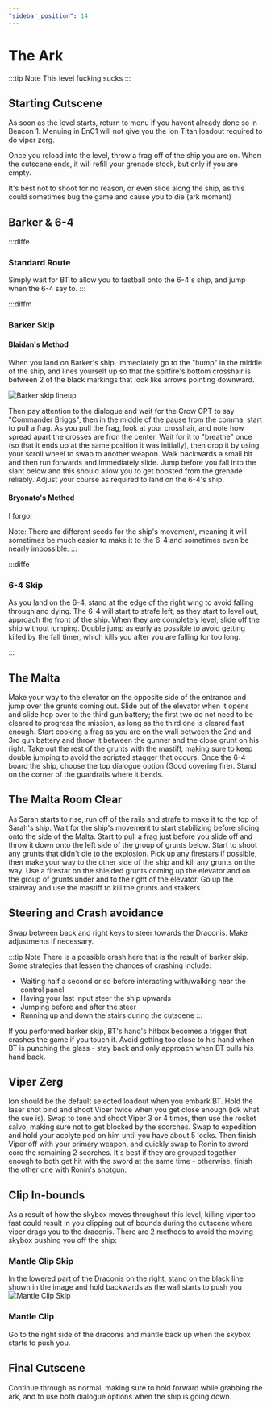 ```yaml
---
"sidebar_position": 14
---
```



# The Ark

:::tip Note
This level fucking sucks
:::

## Starting Cutscene
As soon as the level starts, return to menu if you havent already done so in Beacon 1. Menuing in EnC1 will not give you the Ion Titan loadout required to do viper zerg.

Once you reload into the level, throw a frag off of the ship you are on. When the cutscene ends, it will refill your grenade stock, but only if you are empty.

It's best not to shoot for no reason, or even slide along the ship, as this could sometimes bug the game and cause you to die (ark moment)

## Barker & 6-4

:::diffe

### Standard Route

Simply wait for BT to allow you to fastball onto the 6-4's ship, and jump when the 6-4 say to.
:::

:::diffm
### Barker Skip

#### Blaidan's Method

When you land on Barker's ship, immediately go to the "hump" in the middle of the ship, and lines yourself up so that the spitfire's bottom crosshair is between 2 of the black markings that look like arrows pointing downward.

![Barker skip lineup](img/Barker-Skip-Lineup.png)

Then pay attention to the dialogue and wait for the Crow CPT to say "Commander Briggs", then in the middle of the pause from the comma, start to pull a frag. As you pull the frag, look at your crosshair, and note how spread apart the crosses are fron the center. Wait for it to "breathe" once (so that it ends up at the same position it was initially), then drop it by using your scroll wheel to swap to another weapon. Walk backwards a small bit and then run forwards and immediately slide. Jump before you fall into the slant below and this should allow you to get boosted from the grenade reliably. Adjust your course as required to land on the 6-4's ship. 

#### Bryonato's Method

I forgor

Note: There are different seeds for the ship's movement, meaning it will sometimes be much easier to make it to the 6-4 and sometimes even be nearly impossible. 
:::

:::diffe
### 6-4 Skip

As you land on the 6-4, stand at the edge of the right wing to avoid falling through and dying. The 6-4 will start to strafe left; as they start to level out, approach the front of the ship. When they are completely level, slide off the ship without jumping. Double jump as early as possible to avoid getting killed by the fall timer, which kills you after you are falling for too long.  

:::

## The Malta

Make your way to the elevator on the opposite side of the entrance and jump over the grunts coming out. Slide out of the elevator when it opens and slide hop over to the third gun battery; the first two do not need to be cleared to progress the mission, as long as the third one is cleared fast enough. Start cooking a frag as you are on the wall between the 2nd and 3rd gun battery and throw it between the gunner and the close grunt on his right. Take out the rest of the grunts with the mastiff, making sure to keep double jumping to avoid the scripted stagger that occurs. Once the 6-4 board the ship, choose the top dialogue option (Good covering fire). Stand on the corner of the guardrails where it bends.

## The Malta Room Clear

As Sarah starts to rise, run off of the rails and strafe to make it to the top of Sarah's ship. Wait for the ship's movement to start stabilizing before sliding onto the side of the Malta. Start to pull a frag just before you slide off and throw it down onto the left side of the group of grunts below. Start to shoot any grunts that didn't die to the explosion. Pick up any firestars if possible, then make your way to the other side of the ship and kill any grunts on the way. Use a firestar on the shielded grunts coming up the elevator and on the group of grunts under and to the right of the elevator. Go up the stairway and use the mastiff to kill the grunts and stalkers. 

## Steering and Crash avoidance

Swap between back and right keys to steer towards the Draconis. Make adjustments if necessary. 

:::tip Note
There is a possible crash here that is the result of barker skip. Some strategies that lessen the chances of crashing include:
- Waiting half a second or so before interacting with/walking near the control panel 
- Having your last input steer the ship upwards
- Jumping before and after the steer 
- Running up and down the stairs during the cutscene 
:::

If you performed barker skip, BT's hand's hitbox becomes a trigger that crashes the game if you touch it. Avoid getting too close to his hand when BT is punching the glass - stay back and only approach when BT pulls his hand back.

## Viper Zerg
Ion should be the default selected loadout when you embark BT. Hold the laser shot bind and shoot Viper twice when you get close enough (idk what the cue is). Swap to tone and shoot Viper 3 or 4 times, then use the rocket salvo, making sure not to get blocked by the scorches. Swap to expedition and hold your acolyte pod on him until you have about 5 locks. Then finish Viper off with your primary weapon, and quickly swap to Ronin to sword core the remaining 2 scorches. It's best if they are grouped together enough to both get hit with the sword at the same time - otherwise, finish the other one with Ronin's shotgun. 

## Clip In-bounds
As a result of how the skybox moves throughout this level, killing viper too fast could result in you clipping out of bounds during the cutscene where viper drags you to the draconis. There are 2 methods to avoid the moving skybox pushing you off the ship:

### Mantle Clip Skip
In the lowered part of the Draconis on the right, stand on the black line shown in the image and hold backwards as the wall starts to push you
![Mantle Clip Skip](img\Mantle-Clip-Skip.png)

### Mantle Clip
Go to the right side of the draconis and mantle back up when the skybox starts to push you. 

## Final Cutscene
Continue through as normal, making sure to hold forward while grabbing the ark, and to use both dialogue options when the ship is going down. 